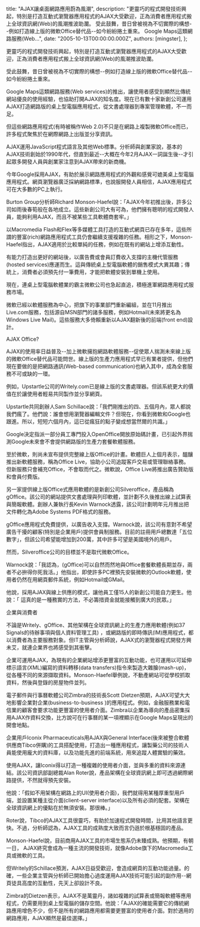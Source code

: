 
  title: "AJAX讓桌面網路應用蔚為風潮",
  description: "更靈巧的程式開發技術興起，特別是打造互動式瀏覽器應用程式的AJAX大受歡迎，正為消費者應用程式搬上全球資訊網(Web)的風潮推波助瀾。 受此鼓舞，昔日曾被視為不切實際的構想--例如打造線上版的微軟Office替代品--如今紛紛捲土重來。 Google Maps這類網路服務(Web...",
  date: "2005-10-13T00:00:00.000Z",
  authors: [mingster],
};

<p>更靈巧的程式開發技術興起，特別是打造互動式瀏覽器應用程式的AJAX大受歡迎，正為消費者應用程式搬上全球資訊網(Web)的風潮推波助瀾。</p>
<p>受此鼓舞，昔日曾被視為不切實際的構想--例如打造線上版的微軟Office替代品--如今紛紛捲土重來。</p>
<p>Google Maps這類網路服務(Web services)的推出，讓使用者感受到顯然比傳統網站優良的使用經驗，也協助打開AJAX的知名度。現在已有數十家新創公司運用AJAX打造網路版的桌上型電腦應用程式，從文書處理器到專案管理軟體，不一而足。</p>
<p>但這些網路應用程式(有時被稱作Web 2.0)不只是在網路上複製微軟Office而已，許多程式聚焦於在網際網路上出版並分享資訊。</p>
<p>AJAX運用JavaScript程式語言及其他Web標準。分析師與創業家說，基本的AJAX技術創始於1990年代，但直到最近--大概在今年2月AJAX一詞誕生後--才引起眾多開發人員與創業家注意到AJAX帶來的新商機。</p>
<p>今年Google採用AJAX，有助於展示網路應用程式的外觀和感覺可媲美桌上型電腦應用程式。網頁瀏覽器廣泛採納網路標準，也說服開發人員相信，AJAX應用程式可在大多數的PC上執行。</p>
<p>Burton Group分析師Richard Monson-Haefel說：「AJAX今年初推出後，許多公司如雨後春筍般在各地成立。這些新創公司大有可為，他們擁有聰明的程式開發人員，能夠利用AJAX，而且不被某些工具軟體商套牢。」</p>
<p>以Macromedia Flash和Flex等多媒體工具打造的互動式網頁已存在多年，這些所謂的豐富(rich)網路應用程式工具仍會繼續支援複雜的任務。相形之下，Monson-Haefel指出，AJAX適用於比較單純的任務，例如在既有的網站上增添互動性。</p>
<p>有能力打造出更好的網站後，以廣告費或會員訂費收入支撐的主機代管服務(hosted services)應運而生。這與傳統桌上型電腦軟體的銷售模式大異其趣；傳統上，消費者必須預先付一筆費用，才能把軟體安裝到單機上使用。</p>
<p>現在，連桌上型電腦軟體業的霸主微軟公司也急起直追，積極進軍網路應用程式服務市場。</p>
<p>微軟已經以軟體服務為中心，把旗下的事業部門重新編組，並在11月推出Live.com服務，包括源自MSN部門的諸多服務，例如Hotmail(未來將更名為Windows Live Mail)。這些服務大多倚賴重新以AJAX翻新後的前端(front end)設計。</p>
<p>AJAX Office?</p>
<p>AJAX的使用率日益普及--加上微軟擁抱網路軟體服務--促使眾人揣測未來線上版的微軟Office替代品可能問世。線上版的生產力應用程式早已有業者提供，但他們現在要做的是把網路通訊(Web-based communication)也納入其中，成為全套服務不可或缺的一環。</p>
<p>例如，Upstartle公司的Writely.com已是線上版的文書處理器。但該系統更大的價值在於讓使用者輕易共同製作並分享網頁。</p>
<p>Upstartle共同創辦人Sam Schillace說：「我們剛推出的四、五個月內，眾人都說我們瘋了。他們說：誰會想用瀏覽器編輯文件？但現在，你看到微軟和Google也跟進。所以，短短六個月內，這已從瘋狂的點子變成想當然爾的共識。」</p>
<p>Google決定指派一部分員工專門投入OpenOffice開放原始碼計畫，已引起外界揣測Google未來會不會提供網路版的生產力套餐軟體服務。</p>
<p>至於微軟，則尚未宣布提供完整線上版Office的計畫。軟體巨人上個月表示，醞釀推出新軟體服務，稱為Office Live，協助小公司追蹤客戶交易或管理聯絡事務。但新服務只會補充Office，不會取而代之。微軟說，Office Live將推出廣告贊助版和會員付費版。</p>
<p>另一家提供線上版Office式應用軟體的是新創公司Silveroffice，產品稱為gOffice。該公司的網站提供文書處理與列印軟體，並計劃不久後推出線上試算表與簡報軟體。創辦人兼執行長Kevin Warnock透露，該公司計劃明年元月推出把文件轉化為Adobe Systems PDF格式的服務。</p>
<p>gOffice應用程式免費提供，以廣告收入支撐。Warnock說，該公司有意對不希望廣告干擾的顧客(特別是企業用戶)提供會員制服務。目前的註冊用戶總數達「五位數字」，但該公司希望能增加到200萬，其中許多可望是美國境外的用戶。</p>
<p>然而，Silveroffice公司的目標並不是取代微軟Office。</p>
<p>Warnock說：「我認為，(gOffice)可以自然而然地與Office套餐軟體長期並存，兩者不必拚得你死我活。」他指出，即使許多PC裡預先安裝微軟的Outlook軟體，使用者仍然在用網頁郵件系統，例如Hotmail或GMail。</p>
<p>他說，採用AJAX與線上供應的模式，讓他員工僅15人的新創公司能自力更生。他說：「 這真的是一種務實的方法，不必籌措資金就能接觸到廣大的民眾。」</p>
<p>企業與消費者</p>
<p>不論是Writely、gOffice、其他架構在全球資訊網上的生產力應用軟體(例如37 Signals的待辦事項與個人資料管理工具) ，或網路版的即時傳訊(IM)應用程式，都以消費者為主要服務對象。但IT主管與分析師說，AJAX式的瀏覽器程式開發方興未艾，就連企業界也將感受到其衝擊。</p>
<p>企業可運用AJAX，為現有的企業網站增添更豐富的互動功能，也可運用以可延伸標示語言(XML)編寫的資料轉移(data transfers)指令來製造大雜膾(mash-up)，從各種不同的來源擷取資料。Monson-Haefel舉例說，不動產網站可從學校抓取資料，然後與登錄的房屋物件並列。</p>
<p>電子郵件與行事曆軟體公司Zimbra的技術長Scott Dietzen預期，AJAX可望大大地影響企業對企業(business-to-business )的應用程式。例如，金融服務業和電信業的顧客會要求功能更豐富的使用者介面。Zimbra以企業為導向的產品密集採用AJAX作資料交換，比方說可在行事曆的某一項裡顯示在Google Maps呈現出的開會地點。</p>
<p>企業用戶Iconix Pharmaceuticals用AJAX與General Interface(後來被整合軟體供應商Tibco併購)的工具搭配使用，打造出一種應用程式，讓製藥公司的技術人員能使用龐大的資料庫，以及功能先進的前端系統，用來追蹤人體實驗的藥效。</p>
<p>使用AJAX，讓Iconix得以打造一種複雜的使用者介面，並與多重的資料來源連結。該公司資訊部副總裁Alan Roter說，產品架構在全球資訊網上即可透過網際網路提供，不然就得預先安裝。</p>
<p>他說：「假如不用架構在網路上的UI(使用者介面)，我們就得用某種厚重型用戶端，並設置某種主從介面(client-server interface)以及所有必須的配套。架構在全球資訊網上的優點在於無須安裝。那很棒。」</p>
<p>Roter說，Tibco的AJAX工具很靈巧，有助於加速程式開發時間，比用其他語言更快。不過，分析師認為，AJAX工具的成熟度大致而言仍遜於根基穩固的產品。</p>
<p>Monson-Haefel說，目前商用AJAX工具的市場生態系仍未臻成熟。他預期，有朝一日， AJAX終究會成為一種主流的開發技術，就像Adobe旗下的Macromedia工具或微軟的工具。</p>
<p>但Writely的Schillace預測，AJAX日益受歡迎，會造成網頁的互動功能過量。的確，一些企業主管與分析師已開始擔心過度運用AJAX技術可能引起的副作用--網頁徒具高度的互動性，先天上卻設計不良。</p>
<p>Zimbra的Dietzen表示，AJAX不是萬靈丹，諸如複雜的試算表或簡報軟體等應用程式，仍需要用到桌上型電腦的儲存空間。他說：「AJAX的確能需要它的傳統網路應用增色不少，但不是所有的網路應用都需要更豐富的使用者介面。對於適用的網路應用，AJAX顯然是最佳選擇。」</p>
